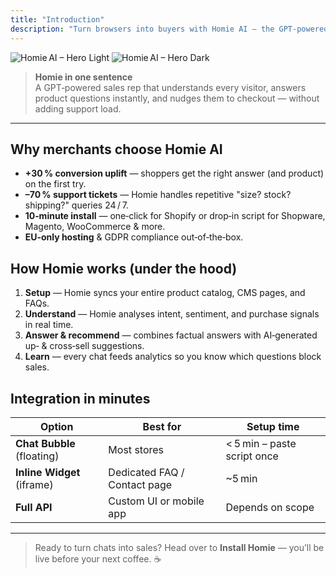 ```yaml
---
title: "Introduction"
description: "Turn browsers into buyers with Homie AI — the GPT‑powered chat assistant for every store platform."
---
```


<img
  className="block dark:hidden mx-auto"
  src="/images/hero.png"
  alt="Homie AI – Hero Light"
/>
<img
  className="hidden dark:block mx-auto"
  src="/images/homie-hero-dark.png"
  alt="Homie AI – Hero Dark"
/>

> **Homie in one sentence**  
> A GPT‑powered sales rep that understands every visitor, answers product questions instantly, and nudges them to checkout — without adding support load.

---

## Why merchants choose Homie AI

- **+30 % conversion uplift** — shoppers get the right answer (and product) on the first try.
- **–70 % support tickets** — Homie handles repetitive "size? stock? shipping?" queries 24 / 7.
- **10‑minute install** — one‑click for Shopify or drop‑in script for Shopware, Magento, WooCommerce & more.
- **EU‑only hosting** & GDPR compliance out‑of‑the‑box.

## How Homie works (under the hood)

1. **Setup** — Homie syncs your entire product catalog, CMS pages, and FAQs.
2. **Understand** — Homie analyses intent, sentiment, and purchase signals in real time.
3. **Answer & recommend** — combines factual answers with AI‑generated up‑ & cross‑sell suggestions.
4. **Learn** — every chat feeds analytics so you know which questions block sales.

## Integration in minutes

| Option                     | Best for                     | Setup time                     |
| -------------------------- | ---------------------------- | ------------------------------ |
| **Chat Bubble** (floating) | Most stores                  | &lt; 5 min – paste script once |
| **Inline Widget** (iframe) | Dedicated FAQ / Contact page | ~5 min                         |
| **Full API**               | Custom UI or mobile app      | Depends on scope               |

---

> Ready to turn chats into sales? Head over to **Install Homie** — you’ll be live before your next coffee. ☕️
